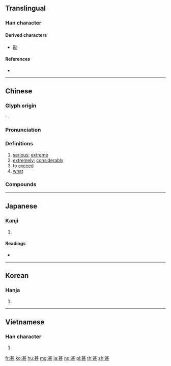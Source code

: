 {{also|其}}
==Translingual==

===Han character===
{{Han char|rn=99|rad=甘|as=04|sn=9|four=44711|canj=TMMV|ids=⿱甘匹}}

====Derived characters====
* [[勘]]

====References====
* {{Han ref|kx=0754.060|dkj=21648|dj=1161.030|hdz=10025.050|uh=751A|ud=29978|bh=ACC6|bd=44230}}

----

==Chinese==
{{zh-forms}}

===Glyph origin===
{{Han etyl}}
''{{w|Shuowen}}'': {{Han compound|甘|匹}}.

===Pronunciation===
{{zh-pron
|m=shèn,shén,shé
|m_note=shén, shé - colloquial pronunciations of “what” (used in {{zh-l|*甚麼}}); shèn - obsolete literary pronunciation of “what”, and used for other senses
|c=sam6,sap6
|h=pfs=sṳm
|md=sêng
|mn=sīm
|w=3zen
|mc=y
|oc=y
|cat=a,adv,v,pron
}}

===Definitions===
{{zh-hanzi}}

# [[serious]]; [[extreme]]
# [[extremely]]; [[considerably]]
# to [[exceed]]
# [[what]]

===Compounds===
{{zh-der|不甚|幸甚|去泰去甚|不為已甚|不求甚解|去甚去泰|不甚了了|厥功甚偉|不甚合意|只甚|忒甚|尤有甚者|尤甚|一之為甚|做甚|太甚|名聲籍甚|已甚|一之謂甚|可甚麼|家徒甚殷|則甚|打甚麼緊|甚而|甚或|更甚|沒甚|甚口|甚是|甚至|甚雨|相得甚歡|沒甚首尾|日甚一日|疾風甚雨|甚麼樣|甚麼東西|甚麼|甚的|甚底|甚囂塵上|甚事|甚人|為甚麼|甚麼打緊|欺人太甚|沒甚麼|沒甚意思|甚且|藉甚|莫此為甚|衣冠甚偉|聲稱籍甚|軒軒甚得|言之過甚|過甚其實|逼人太甚|腹笥甚廣|自奉甚儉|過甚其詞|過從甚密|著甚來由|著甚|籍甚|過甚|蝕甚}}

----

==Japanese==

===Kanji===
{{ja-kanji|grade=c|rs=甘04}}

# {{defn|lang=ja|sort=甘04}}

====Readings====
* {{ja-readings|kanon=[[しん]] (shin)|goon=[[じん]] (jin)|kun=[[はなはだ]] (hanahada), [[なに]] (nani)}}

----

==Korean==

===Hanja===
{{ko-hanja|hangeul=심|eumhun=|rv=sim|mr=sim|y=sim}}

# {{defn|lang=ko|sort=甘04}}

----

==Vietnamese==

===Han character===
{{vi-hantu|[[thậm]], [[rậm]]|rs=甘04}}

# {{defn|lang=vi|sort=甘04}}

[[fr:甚]]
[[ko:甚]]
[[hu:甚]]
[[mg:甚]]
[[ja:甚]]
[[no:甚]]
[[pl:甚]]
[[th:甚]]
[[zh:甚]]